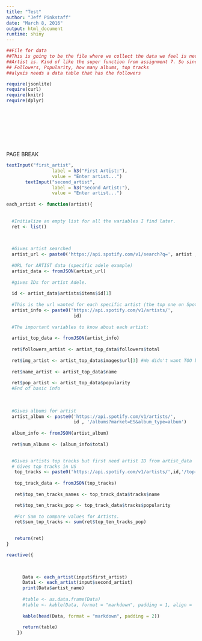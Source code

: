 ```yaml
---
title: "Test"
author: "Jeff Pinkstaff"
date: "March 8, 2016"
output: html_document
runtime: shiny
---
```


```r


##File for data
##This is going to be the file where we collect the data we feel is necessary for use to determine who the better
##Artist is. Kind of like the super function from assignment 7. So since Jeff you did this orginally you can do this part
## Followers, Popularity, how many albums, top tracks
##alyxis needs a data table that has the followers

require(jsonlite)
require(curl)
require(knitr)
require(dplyr)










```



PAGE BREAK


```r

textInput("first_artist",
                 label = h3("First Artist:"),
                 value = "Enter artist...")
       textInput("second_artist",
                 label = h3("Second Artist:"),
                 value = "Enter artist...")
       
each_artist <- function(artist){
  
  
  #Initialize an empty list for all the variables I find later. 
  ret <- list()

  
  
  #Gives artist searched
  artist_url <- paste0('https://api.spotify.com/v1/search?q=', artist , '&type=artist')
  
  #URL for ARTIST data (specific adele example)
  artist_data <- fromJSON(artist_url)
  
  #gives IDs for artist Adele. 
  
  id <- artist_data$artists$items$id[1]
  
  #This is the url wanted for each specific artist (the top one on Spotify)
  artist_info <- paste0('https://api.spotify.com/v1/artists/', 
                         id)
  
  #The important variables to know about each artist:
  
  artist_top_data <- fromJSON(artist_info)
  
  ret$followers_artist <- artist_top_data$followers$total
  
  ret$img_artist <- artist_top_data$images$url[3] #We didn't want TOO big
  
  ret$name_artist <- artist_top_data$name
  
  ret$pop_artist <- artist_top_data$popularity
  #End of basic info
  
  
  
  #Gives albums for artist 
  artist_album <- paste0('https://api.spotify.com/v1/artists/', 
                         id , '/albums?market=ES&album_type=album')
  
  album_info <- fromJSON(artist_album)
  
  ret$num_albums <- (album_info$total)
  

  #Gives artists top tracks but first need artist ID from artist_data
  # Gives top tracks in US
   top_tracks <- paste0('https://api.spotify.com/v1/artists/',id,'/top-tracks?country=US')
   
   top_track_data <- fromJSON(top_tracks)
   
   ret$top_ten_tracks_names <- top_track_data$tracks$name

   ret$top_ten_tracks_pop <- top_track_data$tracks$popularity
   
   #For Sam to compare values for Artists. 
   ret$sum_top_tracks <- sum(ret$top_ten_tracks_pop)

  
   return(ret) 
}

reactive({
  
     

      Data <- each_artist(input$first_artist)
      Data1 <- each_artist(input$second_artist)
      print(Data$artist_name)
      
      #table <- as.data.frame(Data)
      #table <- kable(Data, format = "markdown", padding = 1, align = 'c', caption = "Artist Data")
      
      kable(head(Data, format = "markdown", padding = 2))
      
      return(table)
    })



```








